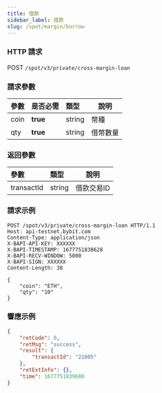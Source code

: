 ```yaml
---
title: 借款
sidebar_label: 借款
slug: /spot/margin/borrow
---
```


### HTTP 請求
POST <code>/spot/v3/private/cross-margin-loan</code>

### 請求參數
| 參數 |是否必需| 類型 | 說明|
|:----- |:-------|:-----|------ |
|coin|<b>true</b>|string|幣種|
|qty|<b>true</b>|string|借幣數量|

### 返回參數
| 參數 | 類型 | 說明|
|:----- |:-----|----- |
|transactId|string|借款交易ID|

### 請求示例

```http
POST /spot/v3/private/cross-margin-loan HTTP/1.1
Host: api-testnet.bybit.com
Content-Type: application/json
X-BAPI-API-KEY: XXXXXX
X-BAPI-TIMESTAMP: 1677751838628
X-BAPI-RECV-WINDOW: 5000
X-BAPI-SIGN: XXXXXX
Content-Length: 38

{
    "coin": "ETH",
    "qty": "10"
}
```

### 響應示例

```json
{
    "retCode": 0,
    "retMsg": "success",
    "result": {
        "transactId": "21005"
    },
    "retExtInfo": {},
    "time": 1677751839688
}
```
